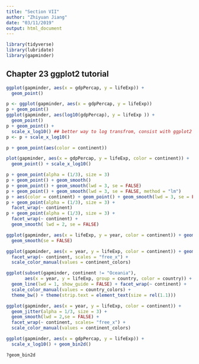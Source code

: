 ```yaml
---
title: "Section VII"
author: "Zhiyuan Jiang"
date: "03/11/2019"
output: html_document
---
```


```r
library(tidyverse)
library(lubridate)
library(gapminder)
```

## Chapter 23 ggplot2 tutorial
```r
ggplot(gapminder, aes(x = gdpPercap, y = lifeExp)) +
  geom_point()

p <- ggplot(gapminder, aes(x = gdpPercap, y = lifeExp))
p + geom_point()
ggplot(gapminder, aes(log10(gdpPercap), y = lifeExp )) + 
  geom_point()
p + geom_point() +
  scale_x_log10() ## better way to log transfrom, consist with ggplot2 syntax
p <- p + scale_x_log10()

p + geom_point(aes(color = continent))

plot(gapminder, aes(x = gdpPercap, y = lifeExp, color = continent)) +
  geom_point() + scale_x_log10()

p + geom_point(alpha = (1/3), size = 3)
p + geom_point() + geom_smooth()
p + geom_point() + geom_smooth(lwd = 3, se = FALSE)
p + geom_point() + geom_smooth(lwd = 3, se = FALSE, method = "lm")
p + aes(color = continent) + geom_point() + geom_smooth(lwd = 3, se = FALSE)
p + geom_point(alpha = (1/3), size = 3) + 
  facet_wrap(~ continent)
p + geom_point(alpha = (1/3), size = 3) + 
  facet_wrap(~ continent) + 
  geom_smooth( lwd = 2, se = FALSE)

ggplot(gapminder, aes(x = lifeExp, y = year, color = continent)) + geom_jitter(alpha = 1/3, size = 3) +
  geom_smooth(se = FALSE)

ggplot(gapminder, aes(x = year, y = lifeExp, color = continent)) + geom_jitter(alpha = 1/3, sie = 3) + 
  facet_wrap(~ continent, scales = "free_x") +
  scale_color_manual(values = continent_colors)

ggplot(subset(gapminder, continent != "Oceania"),
       aes(x = year, y = lifeExp, group = country, color = country)) +
  geom_line(lwd = 1, show_guide = FALSE) + facet_wrap(~ continent) +
  scale_color_manual(values = country_colors) +
  theme_bw() + theme(strip.text = element_text(size = rel(1.1)))

ggplot(gapminder, aes(x = year, y = lifeExp, color = continent)) + 
  geom_jitter(alpha = 1/3, size = 3) +
  geom_smooth(lwd = 2,se = FALSE) + 
  facet_wrap(~ continent, scales= "free_x") +
  scale_color_manual(values = continent_colors)

ggplot(gapminder, aes(x = gdpPercap, y = lifeExp)) +
  scale_x_log10() + geom_bin2d()

?geom_bin2d
```
